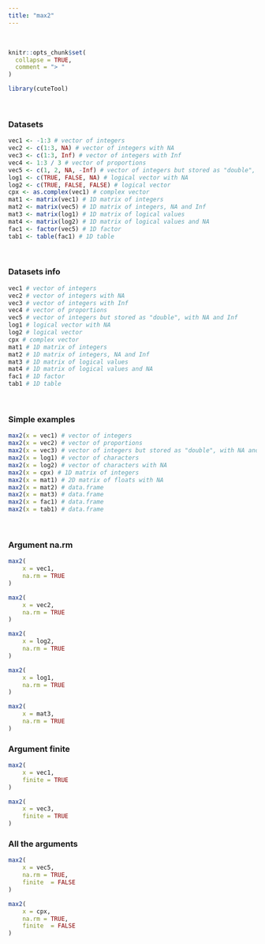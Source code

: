 ---
title: "max2"
---
<br>
```{r, include = FALSE}
knitr::opts_chunk$set(
  collapse = TRUE,
  comment = "> "
)
```

```{r setup}
library(cuteTool)
```
<br>

### Datasets

```{r}
vec1 <- -1:3 # vector of integers
vec2 <- c(1:3, NA) # vector of integers with NA
vec3 <- c(1:3, Inf) # vector of integers with Inf
vec4 <- 1:3 / 3 # vector of proportions
vec5 <- c(1, 2, NA, -Inf) # vector of integers but stored as "double", with NA and Inf
log1 <- c(TRUE, FALSE, NA) # logical vector with NA
log2 <- c(TRUE, FALSE, FALSE) # logical vector                    
cpx <- as.complex(vec1) # complex vector
mat1 <- matrix(vec1) # 1D matrix of integers
mat2 <- matrix(vec5) # 1D matrix of integers, NA and Inf
mat3 <- matrix(log1) # 1D matrix of logical values
mat4 <- matrix(log2) # 1D matrix of logical values and NA
fac1 <- factor(vec5) # 1D factor
tab1 <- table(fac1) # 1D table
```

<br>

### Datasets info

```{r}
vec1 # vector of integers
vec2 # vector of integers with NA
vec3 # vector of integers with Inf
vec4 # vector of proportions
vec5 # vector of integers but stored as "double", with NA and Inf
log1 # logical vector with NA
log2 # logical vector                    
cpx # complex vector
mat1 # 1D matrix of integers
mat2 # 1D matrix of integers, NA and Inf
mat3 # 1D matrix of logical values
mat4 # 1D matrix of logical values and NA
fac1 # 1D factor
tab1 # 1D table
```
<br>

### Simple examples

```{r}
max2(x = vec1) # vector of integers
max2(x = vec2) # vector of proportions
max2(x = vec3) # vector of integers but stored as "double", with NA and Inf
max2(x = log1) # vector of characters
max2(x = log2) # vector of characters with NA
max2(x = cpx) # 1D matrix of integers
max2(x = mat1) # 2D matrix of floats with NA
max2(x = mat2) # data.frame
max2(x = mat3) # data.frame
max2(x = fac1) # data.frame
max2(x = tab1) # data.frame
```
<br>

### Argument na.rm
```{r}
max2(
    x = vec1, 
    na.rm = TRUE
)

max2(
    x = vec2, 
    na.rm = TRUE
)

max2(
    x = log2, 
    na.rm = TRUE
)

max2(
    x = log1, 
    na.rm = TRUE
)

max2(
    x = mat3, 
    na.rm = TRUE
)
```

### Argument finite
```{r}
max2(
    x = vec1,
    finite = TRUE
)

max2(
    x = vec3,
    finite = TRUE
)
```

### All the arguments
```{r}
max2(
    x = vec5,
    na.rm = TRUE,
    finite  = FALSE
)

max2(
    x = cpx,
    na.rm = TRUE,
    finite  = FALSE
)
```
